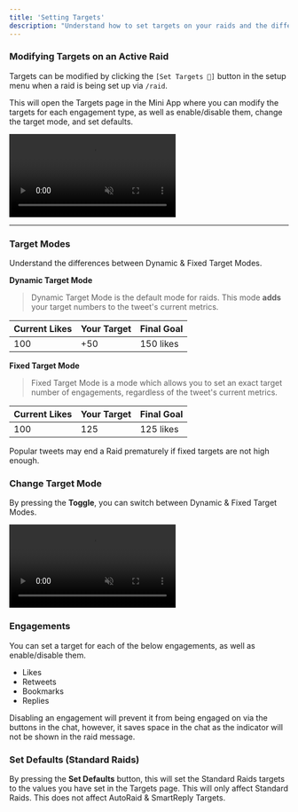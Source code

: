 ```yaml
---
title: 'Setting Targets'
description: "Understand how to set targets on your raids and the differences between Dynamic & Fixed Target Modes."
---
```


### Modifying Targets on an Active Raid
Targets can be modified by clicking the `[Set Targets 🎯]` button in the setup menu when a raid is being set up via `/raid`. 

This will open the Targets page in the Mini App where you can modify the targets for each engagement type, as well as enable/disable them, change the target mode, and set defaults.
<Frame>
  <video
  autoPlay
  muted
  loop
  playsInline
  className="w-full"
  src="https://mintlify-videos.s3.eu-central-1.amazonaws.com/SettingTargetsVideo.mp4"
></video>
</Frame>

---

### Target Modes
Understand the differences between Dynamic & Fixed Target Modes.

**Dynamic Target Mode**
> Dynamic Target Mode is the default mode for raids. This mode **adds** your target numbers to the tweet's current metrics.

| Current Likes | Your Target | Final Goal |
| ------------ | ----------- | ---------- |
| 100 | +50 | 150 likes |



**Fixed Target Mode**
> Fixed Target Mode is a mode which allows you to set an exact target number of engagements, regardless of the tweet's current metrics.

| Current Likes | Your Target | Final Goal |
| ------------ | ----------- | ---------- |
| 100 | 125 | 125 likes |


<Warning>Popular tweets may end a Raid prematurely if fixed targets are not high enough.</Warning>

### Change Target Mode
By pressing the **Toggle**, you can switch between Dynamic & Fixed Target Modes.
<Frame>
  <video
  autoPlay
  muted
  loop
  playsInline
  className="w-full"
  src="https://mintlify-videos.s3.eu-central-1.amazonaws.com/SwitchTargetMode.mp4"
></video>
</Frame>



### Engagements
You can set a target for each of the below engagements, as well as enable/disable them.

- Likes
- Retweets
- Bookmarks
- Replies

Disabling an engagement will prevent it from being engaged on via the buttons in the chat, however, it saves space in the chat as the indicator will not be shown in the raid message.



### Set Defaults (Standard Raids)
By pressing the **Set Defaults** button, this will set the Standard Raids targets to the values you have set in the Targets page. 
<Info>
This will only affect Standard Raids. This does not affect AutoRaid & SmartReply Targets.
</Info>